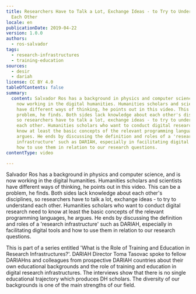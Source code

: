 ```yaml
---
title: Researchers Have to Talk a Lot, Exchange Ideas - to Try to Understand
  Each Other
locale: en
publicationDate: 2019-04-22
version: 1.0.0
authors:
  - ros-salvador
tags:
  - research-infrastructures
  - training-education
sources:
  - desir
  - dariah
license: CC BY 4.0
tableOfContents: false
summary:
  content: Salvador Ros has a background in physics and computer science, and is
    now working in the digital humanities. Humanities scholars and scientists
    have different ways of thinking, he points out in this video. This can be a
    problem, he finds. Both sides lack knowledge about each other's disciplines,
    so researchers have to talk a lot, exchange ideas - to try to understand
    each other. Humanities scholars who want to conduct digital research need to
    know at least the basic concepts of the relevant programming languages, he
    argues. He ends by discussing the definition and roles of a 'research
    infrastructure' such as DARIAH, especially in facilitating digital tools and
    how to use them in relation to our research questions.
contentType: video

---
```


Salvador Ros has a background in physics and computer science, and is now working in the digital humanities. Humanities scholars and scientists have different ways of thinking, he points out in this video. This can be a problem, he finds. Both sides lack knowledge about each other's disciplines, so researchers have to talk a lot, exchange ideas - to try to understand each other. Humanities scholars who want to conduct digital research need to know at least the basic concepts of the relevant programming languages, he argues. He ends by discussing the definition and roles of a 'research infrastructure' such as DARIAH, especially in facilitating digital tools and how to use them in relation to our research questions.

This is part of a series entitled 'What is the Role of Training and Education in Research Infrastructures?'. DARIAH Director Toma Tasovac spoke to fellow DARIAHns and colleagues from prospective DARIAH countries about their own educational backgrounds and the role of training and education in digital research infrastructures. The interviews show that there is no single educational trajectory which produces DH scholars. The diversity of our backgrounds is one of the main strengths of our field.

<VideoCard
  title="Researchers Have to Talk a Lot, Exchange Ideas - to Try to Understand Each Other"
  id="1cv-Tx7fOO0"
  image="images/ros-training.jpg"
/>
